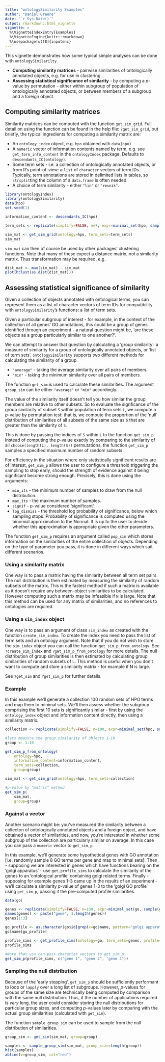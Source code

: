 ```yaml
---
title: "ontologySimilarity Examples"
author: "Daniel Greene"
date: "`r Sys.Date()`"
output: rmarkdown::html_vignette
vignette: >
  %\VignetteIndexEntry{Examples}
  %\VignetteEngine{knitr::rmarkdown}
  %\usepackage[utf8]{inputenc}
---
```

This vignette demonstrates how some typical simple analyses can be done with `ontologySimilarilty`.

* **Computing similarity matrices** - pairwise similarities of ontologically annotated objects, e.g. for use in clustering.
* **Assessing statistical significance of similarity** - by computing a *p*-value by permutation - either within subgroup of population of ontologically annotated objects, or between members of a subgroup and a foreign object.

## Computing similarity matrices

Similarity matrices can be computed with the function `get_sim_grid`. Full detail on using the function can be found in the help file: `?get_sim_grid`, but briefly, the typical ingredients for computing a similarity matrix are:

* An `ontology_index` object, e.g. `hpo` obtained with `data(hpo)`
* A `numeric` vector of information contents named by term, e.g. see `get_term_info_content` in the `ontologyIndex` package. Defaults to `descendants_IC(ontology)`.
* Some term sets - i.e. a collection of ontologically annotated objects, or from R's point-of-view: a `list` of `character` vectors of term IDs. Typically, term annotations are stored in delimited lists in tables, so `strsplit`ting the column of a `data.frame` is often needed. 
* A choice of term similarity - either `"lin"` or `"resnik"`.

```r
library(ontologyIndex)
library(ontologySimilarity)
data(hpo)
set.seed(1)

information_content <- descendants_IC(hpo)

term_sets <- replicate(simplify=FALSE, n=7, expr=minimal_set(hpo, sample(hpo$id, size=8)))

sim_mat <- get_sim_grid(ontology=hpo, term_sets=term_sets)
sim_mat
```

`sim_mat` can then of course be used by other packages' clustering functions. Note that many of these expect a distance matrix, not a similarity matrix. Thus transformation may be required, e.g.

```r
dist_mat <- max(sim_mat) - sim_mat
plot(hclust(as.dist(dist_mat)))
```

## Assessing statistical significance of similarity

Given a collection of objects annotated with ontological terms, you can represent them as a list of character vectors of term IDs for compatibility with `ontologySimilarity`'s functions: a list of term sets. 

Given a particular subgroup of interest - for example, in the context of the collection of all genes' GO annotations, this could be a group of genes identified through an experiment - a natural question might be, 'are these objects as a group particularly similar to one another?'.

We can attempt to answer that question by calculating a 'group similarity': a measure of similarity for a group of ontologically annotated objects, or 'list of term sets'. `ontologySimilarity` supports two different methods for calculating the similarity of a group.

* `"average"` - taking the average similarity over all pairs of members.
* `"min"` - taking the minimum similarity over all pairs of members.

The function `get_sim` is used to calculate these similarities. The argument `group_sim` can be either `"average"` or `"min"` accordingly. 

The value of the similarity itself doesn't tell you how similar the group members are relative to other subsets. So to evaluate the signficance of the group similarity of subset `S` within population of term sets `L`, we compute a *p*-value by permutation test: that is, we compute the proportion of the 'null' distribution of similarities of all subsets of the same size as `S` that are greater than the similarity of `S`.

This is done by passing the indices of `S` within `L` to the function `get_sim_p`. Instead of computing the *p*-value exactly by comparing to the similarity of all `choose(length(L), length(S))` permutations, the function `get_sim_p` samples a specified maximum number of random subsets. 

For efficiency in the situation where only statistically significant results are of interest, `get_sim_p` allows the user to configure a threshold triggering the sampling to stop early, should the strength of evidence against it being significant become strong enough. Precisely, this is done using the arguments:

* `min_its` - the minimum number of samples to draw from the null distribution.
* `max_its` - the maximum number of samples.
* `signif` - *p*-value considered 'significant'.
* `log_dismiss` - the threshold log probability of significance, below which sampling stops. Probability of significance is computed using the binomial approximation to the Normal. It is up to the user to decide whether this approximation is appropriate given the other parameters.

The function `get_sim_p` requires an argument called `pop_sim` which stores information on the similarities of the entire collection of objects. Depending on the type of parameter you pass, it is done in different ways which suit different scenarios. 

### Using a similarity matrix

One way is to pass a matrix having the similarity between all term set pairs. The null distribution is then estimated by measuring the similarity of random subsets of the matrix. This is the fastest method if such a matrix is available as it doesn't require any between-object similarities to be calculated. However computing such a matrix may be infeasible if `N` is large. Note that this method can be used for any matrix of similarities, and no references to ontologies are required.

### Using a `sim_index` object

One way is to pass an argument of class `sim_index` as created with the function `create_sim_index`. To create the index you need to pass the list of term sets and an ontology argument. Note that if you do not wish to store the `sim_index` object you can call the function `get_sim_p_from_ontology`. See `?create_sim_index` and `?get_sim_p_from_ontology` for more details. The null distribution of group similarities is then estimated by calculating group similarities of random subsets of `L`. This method is useful when you don't want to compute and store a similarity matrix - for example if N is large.

See `?get_sim` and `?get_sim_p` for further details.

### Example

In this example we'll generate a collection 100 random sets of HPO terms and map them to minimal sets. We'll then assess whether the subgroup comprising the first 10 sets is significantly similar - first by using the `ontology_index` object and information content directly, then using a similarity matrix.

```r
collection <- replicate(simplify=FALSE, n=100, expr=minimal_set(hpo, sample(hpo$id, size=8)))

#lets measure the group similarity of objects 1-10
group <- 1:10

get_sim_p_from_ontology(
	ontology=hpo, 
	information_content=information_content,
	term_sets=collection,
	group=group)

sim_mat <- get_sim_grid(ontology=hpo, term_sets=collection)

#p-value by "matrix" method
get_sim_p(
	sim_mat,
	group=group)

```

### Against a vector

Another scenario might be: you've measured the similarity between a collecton of ontologically annotated objects and a foreign object, and have obtained a vector of similarities, and now, you're interested in whether some subgroup of the collection are particularly similar on average. In this case you can pass a `numeric` vector to `get_sim_p`.

In this example, we'll generate some hypothetical genes with GO annotation [i.e. randomly sample 8 GO terms per gene and map to minimal sets].  Then - supposing we are interested in genes which have functions bearing on the 'golgi apparatus' - use `get_profile_sims` to calculate the similarity of the genes to an 'ontological profile' containing golgi related terms. Finally - supposing for example genes 1-3 came up in the results of an experiment - we'll calculate a similarity *p*-value of genes 1-3 to the 'golgi GO profile' using `get_sim_p`, passing it the pre-computed profile similarities.

```r
data(go)

genes <- replicate(simplify=FALSE, n=100, expr=minimal_set(go, sample(go$id, size=8)))
names(genes) <- paste("gene", 1:length(genes))
genes[1:3]

go_profile <- as.character(go$id[grep(x=go$name, pattern="golgi apparatus", ignore.case=TRUE)])
go$name[go_profile]

profile_sims <- get_profile_sims(ontology=go, term_sets=genes, profile=go_profile)
profile_sims

#Note that you can pass character vectors to get_sim_p
get_sim_p(profile_sims, c("gene 1", "gene 2", "gene 3"))
```

### Sampling the null distribution

Because of the 'early stopping', `get_sim_p` should be sufficiently performant to loop or `lapply` over a long list of subgroups. However, *p*-values for groups of the same size are technically being computed by comparison with the same null distribution. Thus, if the number of applications required is *very* long, the user could consider storing the null distributions for particular group sizes, and computing *p*-values later by comparing with the actual group similarities (calculated with `get_sim`).

The function `sample_group_sim` can be used to sample from the null distribution of similarities.

```r
group_sim <- get_sim(sim_mat, group=group)

samples <- sample_group_sim(sim_mat, group_size=length(group))
hist(samples)
abline(v=group_sim, col="red")
```

